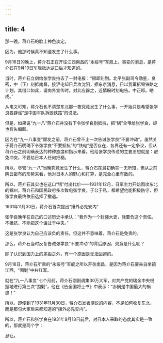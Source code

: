 ```yaml
---
---
---
```

title: 4
---



那一晚，蒋介石的脸上神色淡定。

因为，他那时候真不知道发生了什么事。

9月18日的晚上，蒋介石正在开往江西南昌的“永绥号”军舰上。事变的消息，是蒋介石在9月19日军舰抵达湖口后才知道的。

当时，蒋介石立刻给张学良拍去了一封电报：“限即刻到。北平张副司令勋鉴，良密，中（正）刻抵南昌，接沪电知日兵攻沈阳，据东京消息，日以我军拆毁铁路之计划，其借口如此，请向外宣传时，对此应辟之，近情盼时刻电告。中正叩。皓戌。”

从电文可知，蒋介石也不清楚东北那一夜究竟发生了什么事，一开始只是希望张学良要辟谣“是中国军队拆毁铁路”的说法。

但是，如果说“九一八”蒋介石并没有下令张学良别抵抗，把“锅”全甩给张学良，却也有失偏颇。

因为在“九一八事变”爆发之前，蒋介石曾不止一次告诫张学良“不要冲动”。虽然关于蒋介石明确下令张学良“不要抵抗”的“铣电”是否存在，各界还有一定争议，但从蒋介石之前明确表达的种种态度和指示来看，他给张学良传递的主要思想就是：避免冲突，不要给日本人任何把柄。

所以，尽管“九一八”当晚究竟发生了什么，蒋介石在最初确实一无所知，但从之前阴云密布的形势来看，他对日本人的野心和打算，是完全心里有数的。

所以，蒋介石其实也在这口“锅”付出代价——1931年12月，日军主力开始围攻东北的锦州，蒋介石和国民政府多次致电张学良，于公于私，都希望他能积极防守，但张学良最终依旧选择了撤退。

1931年11月30日，蒋介石首次提出“攘外必先安内”



张学良晚年在自己的口述历史中承认：“我作为一个封疆大吏，我要负这个责任。不抵抗，不能把这个诿过于中央。”

这是张学良认为自己应该负的责任，但这并不意味着，蒋介石是免责的。

那么，蒋介石当时反复告诫张学良“不要冲动”的背后原因，究竟是什么呢？

除了认识到国力上的差距之外，有一个原因是无法回避的。

9月18日，蒋介石所乘的“永绥号”军舰之所以开往南昌，是因为蒋介石要亲自坐镇江西，“围剿”中共红军。

就在“九一八事变”七个月前，蒋介石刚刚调集30万大军，对共产党的瑞金中央根据地进行第三次“围剿”，他在《告全国将士书》中表示：“赤祸是中国最大的祸患！”

所以，即便到了1931年11月30日，蒋介石发表演说的内容，不是如何收复东北，而是那句大家后来都知道的“攘外必先安内”。

所以，蒋介石和张学良在1931年9月18日前后，对日本人采取的态度其实是一致的，那就是两个字：

忍让。